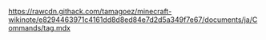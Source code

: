 https://rawcdn.githack.com/tamagoez/minecraft-wikinote/e8294463971c4161dd8d8ed84e7d2d5a349f7e67/documents/ja/Commands/tag.mdx